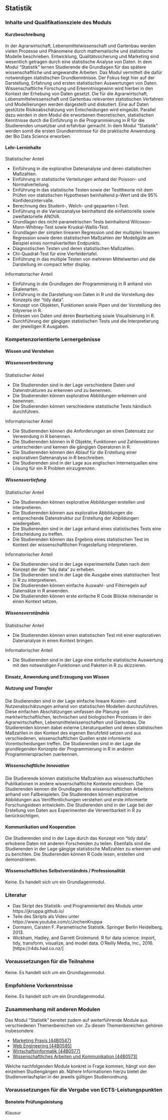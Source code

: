 ## Statistik {#sec-module-statistik}

### Inhalte und Qualifikationsziele des Moduls

#### Kurzbeschreibung

In der Agrarwirtschaft, Lebensmittelwissenschaft und Gartenbau werden vielen Prozesse und Phänomene durch mathematische und statistische Modelle beschrieben. Entwicklung, Qualitätssicherung und Marketing sind wesentlich getragen durch eine statistische Analyse von Daten. In dem Modul "Statistik" lernen Studierende die Grundlagen für das spätere wissenschaftliche und angewandte Arbeiten. Das Modul vermittelt die dafür notwendigen statistischen Grundkenntnisse. Der Fokus liegt hier auf der Darstellung, Erfahrung und ersten statistischen Auswertungen von Daten. Wissenschaftliche Forschung und Erkenntnisgewinn wird hierbei in den Kontext der Erhebung von Daten gesetzt. Die für die Agrarwirtschaft, Lebensmittelwissenschaft und Gartenbau relevanten statistischen Verfahren und Modellierungen werden dargestellt und diskutiert. Eine auf Daten gestützte Risikoabschätzung von Entscheidungen wird eingeübt. Parallel dazu werden in dem Modul die erworbenen theoretischen, statistischen Kenntnisse durch die Einführung in die Programmierung in R für die Studierenden umsetzbar und erfahrbar gemacht. In dem Modul "Statistik" werden somit die ersten Grundkenntnisse für die praktische Anwendung der Bio Data Science erworben.

#### Lehr-Lerninhalte

Statistischer Anteil

-   Einführung in die explorative Datenanalyse und deren statistischen Maßzahlen.
-   Einführung in statistische Verteilungen anhand der Poisson- und Normalverteilung.
-   Einführung in das statistische Testen sowie der Testtheorie mit dem Prüfen von statistischen Hypothesen beinhaltend p-Wert und die 95% Konfidenzintervalle.
-   Berechnung des Student-, Welch- und gepaarten t-Test.
-   Einführung in die Varianzanalyse beinhaltend die einfaktorielle sowie zweifaktorielle ANOVA.
-   Grundlagen des nicht-parametrischen Tests beinhaltend Wilcoxon-Mann-Whitney-Test sowie Kruskal-Wallis-Test.
-   Grundlagen der simplen linearen Regression und der multiplen linearen Regression sowie deren statistischen Maßzahlen der Modellgüte am Beispiel eines normalverteilten Endpunkts.
-   Diagnostischen Testen und deren statistischen Maßzahlen.
-   Chi-Quadrat-Test für eine Vierfeldertafel.
-   Einführung in das multiple Testen von mehreren Mittelwerten und die Darstellung im compact letter display.

Informatorischer Anteil

-   Einführung in die Grundlagen der Programmierung in R anhand von Skalenarten.
-   Einführung in die Darstellung von Daten in R und die Vorstellung des Konzepts der "tidy data".
-   Konzept von Objekten, Funktionen sowie Pipen und der Vorstellung des tidyverse in R.
-   Einlesen von Daten und deren Bearbeitung sowie Visualisierung in R.
-   Durchführung der gängigen statistischen Tests und die Interpretierung der jeweiligen R Ausgaben.

### Kompetenzorientierte Lernergebnisse

#### Wissen und Verstehen

##### Wissensverbreiterung

Statistischer Anteil

-   Die Studierenden sind in der Lage verschiedene Daten und Datenstrukturen zu erkennen und zu benennen.
-   Die Studierenden können explorative Abbildungen erkennen und benennen.
-   Die Studierenden können verschiedene statistische Tests händisch durchführen.

Informatorischer Anteil

-   Die Studierenden können die Anforderungen an einen Datensatz zur Verwendung in R benennen.
-   Die Studierenden können in R Objekte, Funktionen und Zahlenvektoren unterscheiden und kennen die gängigen Operatoren in R.
-   Die Studierenden können den Ablauf für die Erstellung einer explorativen Datenanalyse in R beschreiben.
-   Die Studierenden sind in der Lage aus englischen Internetquellen eine Lösung für ein R Problem einzugrenzen.

##### Wissensvertiefung

Statistischer Anteil

-   Die Studierenden können explorative Abbildungen erstellen und interpretieren.
-   Die Studierenden können aus explorative Abbildungen die entsprechende Datenstruktur zur Erstellung der Abbildungen wiedergeben.
-   Die Studierenden sind in der Lage anhand eines statistisches Tests eine Entscheidung zu treffen.
-   Die Studierenden können das Ergebnis eines statistischen Test im Kontext der wissenschaftlichen Fragestellung interpretieren.

Informatorischer Anteil

-   Die Studierenden sind in der Lage experimentelle Daten nach dem Konzept der der "tidy data" zu erheben.
-   Die Studierenden sind in der Lage die Ausgabe eines statistischen Test in R zu interpretieren.
-   Die Studierenden können einfache Auswahl- und Filterregeln auf Datensätze in R anwenden.
-   Die Studierenden können erste einfache R Code Blöcke miteinander in einen Kontext setzen.

##### Wissensverständnis

Statistischer Anteil

-   Die Studierenden können einen statistischen Test mit einer explorativen Datenanalyse in einen Kontext bringen.

Informatorischer Anteil

-   Die Studierenden sind in der Lage eine einfache statistische Auswertung mit den notwendigen Funktionen und Paketen in R zu skizzieren.

#### Einsatz, Anwendung und Erzeugung von Wissen

##### Nutzung und Transfer

Die Studierenden sind in der Lage einfache lineare Kosten- und Nutzenabschätzungen anhand von statistischen Modellen durchzuführen. Diese einfachen Abschätzungen umfassen die Planung von marktwirtschaftlichen, technischen und biologischen Prozesses in den Agrarwirtschaften, Lebensmittelwissenschaften und Gartenbau. Die Studierenden können dabei externe Literaturquellen und deren statistischen Maßzahlen in den Kontext des eigenen Berufsfeld setzen und aus verschiedenen, wissenschaftlichen Quellen erste informierte Vorentscheidungen treffen. Die Studierenden sind in der Lage die grundlegenden Konzepte der Programmierung in R in anderen Programmiersprachen zuerkennen.

##### Wissenschaftliche Innovation

Die Studierende können statistische Maßzahlen aus wissenschaftlichen Publikationen in andere wissenschaftliche Kontexte einordnen. Die Studierenden kennen die Grundlagen des wissenschaftlichen Arbeitens anhand von Fallbeispielen. Die Studierenden können explorative Abbildungen aus Veröffentlichungen verstehen und erste informierte Forschungsideen entwickeln. Die Studierenden sind in der Lage bei der Erstellung von Daten aus Experimenten die Verwertbarkeit in R zu berücksichtigen.

#### Kommunikation und Kooperation

Die Studierenden sind in der Lage durch das Konzept von "tidy data" erhobene Daten mit anderen Forschenden zu teilen. Ebenfalls sind die Studierenden in der Lage gängige statistische Maßzahlen zu erkennen und zu berichten. Die Studierenden können R Code lesen, erstellen und demonstrieren.

#### Wissenschaftliches Selbstverständnis / Professionalität

Keine. Es handelt sich um ein Grundlagenmodul.

### Literatur

-   Das Skript des Statistik- und Programmierteil des Moduls unter https://jkruppa.github.io/
-   Teile des Skripts als Video unter https://www.youtube.com/c/JochenKruppa
-   Dormann, Carsten F. Parametrische Statistik. Springer Berlin Heidelberg, 2013.
-   Wickham, Hadley, and Garrett Grolemund. R for data science: import, tidy, transform, visualize, and model data. O'Reilly Media, Inc., 2016. \[https://r4ds.had.co.nz/\]

### Voraussetzungen für die Teilnahme

Keine. Es handelt sich um ein Grundlagenmodul.

### Empfohlene Vorkenntnisse

Keine. Es handelt sich um ein Grundlagenmodul.

### Zusammenhang mit anderen Modulen

Das Modul "Statistik" bereitet zudem auf weiterführende Module aus verschiedenen Themenbereichen vor. Zu diesen Themenbereichen gehören insbesondere

-   [Marketing Praxis (44B0547)](https://www.hs-osnabrueck.de/en/module/44b0547/)
-   [Web Engineering (44B0585)](https://www.hs-osnabrueck.de/module/44b0585/)
-   [Wirtschaftsinformatik (44B0577)](https://www.hs-osnabrueck.de/module/44b0577/)
-   [Wissenschaftliches Arbeiten und Kommunikation (44B0573)](https://www.hs-osnabrueck.de/module/44b0573/)

Welche nachfolgenden Module konkret in Frage kommen, hängt von den einzelnen Studiengängen ab. Nähere Informationen hierzu bietet der Studienverlaufsplan in der jeweils gültigen Studienordnung.

### Voraussetzungen für die Vergabe von ECTS-Leistungspunkten

#### Benotete Prüfungsleistung

Klausur
